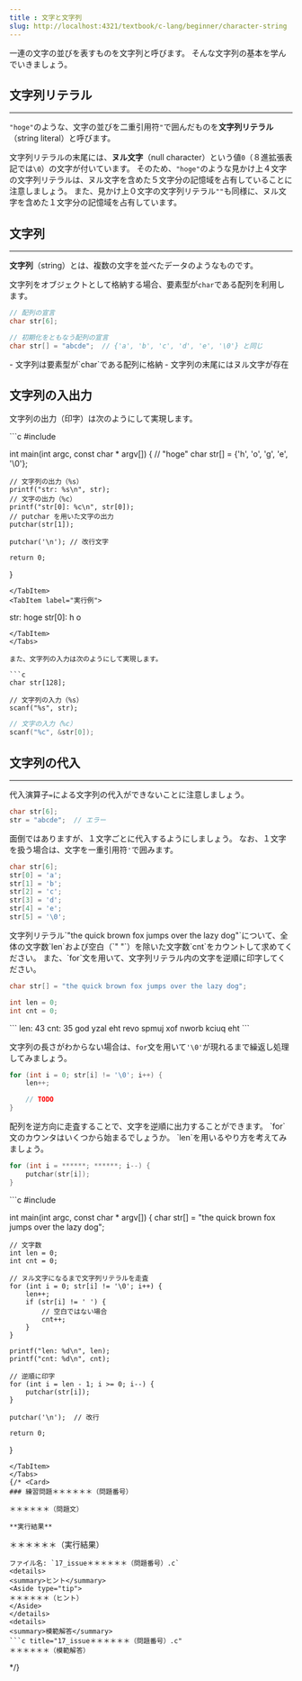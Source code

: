 ```yaml
---
title : 文字と文字列
slug: http://localhost:4321/textbook/c-lang/beginner/character-string
---
```



一連の文字の並びを表すものを文字列と呼びます。
そんな文字列の基本を学んでいきましょう。

## 文字列リテラル
---

`"hoge"`のような、文字の並びを二重引用符`"`で囲んだものを**文字列リテラル**（string literal）と呼びます。

文字列リテラルの末尾には、**ヌル文字**（null character）という値`0`（８進拡張表記では`\0`）の文字が付いています。
そのため、`"hoge"`のような見かけ上４文字の文字列リテラルは、ヌル文字を含めた５文字分の記憶域を占有していることに注意しましょう。
また、見かけ上０文字の文字列リテラル`""`も同様に、ヌル文字を含めた１文字分の記憶域を占有しています。

## 文字列
---

**文字列**（string）とは、複数の文字を並べたデータのようなものです。

文字列をオブジェクトとして格納する場合、要素型が`char`である配列を利用します。

```c
// 配列の宣言
char str[6];
```
```c
// 初期化をともなう配列の宣言
char str[] = "abcde";  // {'a', 'b', 'c', 'd', 'e', '\0'} と同じ
```

<Aside type="note" title="文字列">
- 文字列は要素型が`char`である配列に格納
- 文字列の末尾にはヌル文字が存在
</Aside>

## 文字列の入出力

文字列の出力（印字）は次のようにして実現します。

<Tabs>
<TabItem label="ソースコード">
```c
#include <stdio.h>

int main(int argc, const char * argv[]) {
    // "hoge"
    char str[] = {'h', 'o', 'g', 'e', '\0'};
    
    // 文字列の出力（%s）
    printf("str: %s\n", str);
    // 文字の出力（%c）
    printf("str[0]: %c\n", str[0]);
    // putchar を用いた文字の出力
    putchar(str[1]);
    
    putchar('\n'); // 改行文字
    
    return 0;
}
```
</TabItem>
<TabItem label="実行例">
```
str: hoge
str[0]: h
o
```
</TabItem>
</Tabs>

また、文字列の入力は次のようにして実現します。

```c
char str[128];

// 文字列の入力（%s）
scanf("%s", str);
```
```c
// 文字の入力（%c）
scanf("%c", &str[0]);
```

## 文字列の代入
---

代入演算子`=`による文字列の代入ができないことに注意しましょう。

```c
char str[6];
str = "abcde";  // エラー
```

面倒ではありますが、１文字ごとに代入するようにしましょう。
なお、１文字を扱う場合は、文字を一重引用符`'`で囲みます。

```c
char str[6];
str[0] = 'a';
str[1] = 'b';
str[2] = 'c';
str[3] = 'd';
str[4] = 'e';
str[5] = '\0';
```

<Tabs>
<TabItem label="問題">
文字列リテラル`"the quick brown fox jumps over the lazy dog"`について、全体の文字数`len`および空白（`" "`）を除いた文字数`cnt`をカウントして求めてください。
また、`for`文を用いて、文字列リテラル内の文字を逆順に印字してください。

```c
char str[] = "the quick brown fox jumps over the lazy dog";

int len = 0;
int cnt = 0;
```
</TabItem>
<TabItem label="実行例">
```
len: 43
cnt: 35
god yzal eht revo spmuj xof nworb kciuq eht
```
</TabItem>
<TabItem label="ヒント１">

文字列の長さがわからない場合は、`for`文を用いて`'\0'`が現れるまで繰返し処理してみましょう。
```c
for (int i = 0; str[i] != '\0'; i++) {
    len++;

    // TODO
}
```
</TabItem>
<TabItem label="ヒント２">
配列を逆方向に走査することで、文字を逆順に出力することができます。
`for`文のカウンタはいくつから始まるでしょうか。
`len`を用いるやり方を考えてみましょう。

```c
for (int i = ******; ******; i--) {
    putchar(str[i]);
}
```
</TabItem>
<TabItem label="解答例">
```c
#include <stdio.h>

int main(int argc, const char * argv[]) {
    char str[] = "the quick brown fox jumps over the lazy dog";
    
    // 文字数
    int len = 0;
    int cnt = 0;
    
    // ヌル文字になるまで文字列リテラルを走査
    for (int i = 0; str[i] != '\0'; i++) {
        len++;
        if (str[i] != ' ') {
            // 空白ではない場合
            cnt++;
        }
    }
    
    printf("len: %d\n", len);
    printf("cnt: %d\n", cnt);
    
    // 逆順に印字
    for (int i = len - 1; i >= 0; i--) {
        putchar(str[i]);
    }
    
    putchar('\n');  // 改行
    
    return 0;
}
```
</TabItem>
</Tabs>
{/* <Card>
### 練習問題＊＊＊＊＊＊（問題番号）

＊＊＊＊＊＊（問題文）

**実行結果**
```
＊＊＊＊＊＊（実行結果）
```
ファイル名: `17_issue＊＊＊＊＊＊（問題番号）.c`
<details>
<summary>ヒント</summary>
<Aside type="tip">
＊＊＊＊＊＊（ヒント）
</Aside>
</details>
<details>
<summary>模範解答</summary>
```c title="17_issue＊＊＊＊＊＊（問題番号）.c"
＊＊＊＊＊＊（模範解答）
```
</details>
</Card> */}